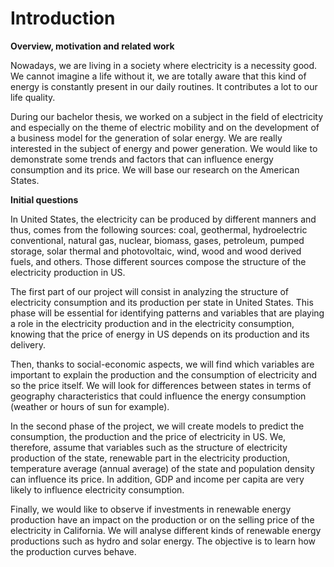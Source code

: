 # Introduction

**Overview, motivation and related work** 

Nowadays, we are living in a society where electricity is a necessity good. We cannot imagine a life without it, we are totally aware that this kind of energy is constantly present in our daily routines. It contributes a lot to our life quality. 

During our bachelor thesis, we worked on a subject in the field of electricity and especially on the theme of electric mobility and on the development of a business model for the generation of solar energy. We are really interested in the subject of energy and power generation. We would like to demonstrate some trends and factors that can influence energy consumption and its price. We will base our research on the American States. 


**Initial questions** 

In United States, the electricity can be produced by different manners and thus, comes from the following sources: coal, geothermal, hydroelectric conventional, natural gas, nuclear, biomass, gases, petroleum, pumped storage, solar thermal and photovoltaic, wind, wood and wood derived fuels, and others. Those different sources compose the structure of the electricity production in US.

The first part of our project will consist in analyzing the structure of electricity consumption and its production per state in United States. This phase will be essential for identifying patterns and variables that are playing a role in the electricity production and in the electricity consumption, knowing that the price of energy in US depends on its production and its delivery. 

Then, thanks to social-economic aspects, we will find which variables are important to explain the production and the consumption of electricity and so the price itself. We will look for differences between states in terms of geography characteristics that could influence the energy consumption (weather or hours of sun for example).

In the second phase of the project, we will create models to predict the consumption, the production and the price of electricity in US. We, therefore, assume that variables such as the structure of electricity production of the state, renewable part in the electricity production, temperature average (annual average) of the state and population density can influence its price. In addition, GDP and income per capita are very likely to influence electricity consumption.

Finally, we would like to observe if investments in renewable energy production have an impact on the production or on the selling price of the electricity in California. We will analyse different kinds of renewable energy productions such as hydro and solar energy. The objective is to learn how the production curves behave. 

